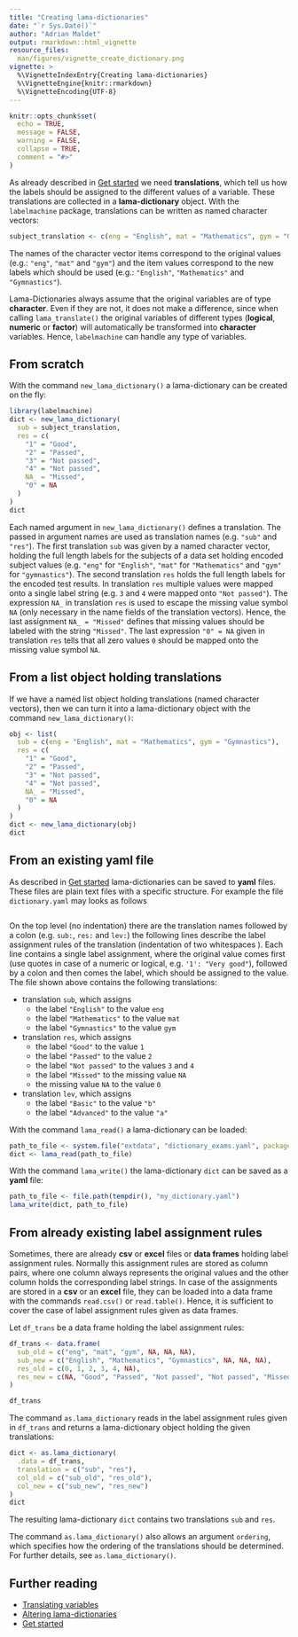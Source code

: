 ```yaml
---
title: "Creating lama-dictionaries"
date: "`r Sys.Date()`"
author: "Adrian Maldet"
output: rmarkdown::html_vignette
resource_files:
  man/figures/vignette_create_dictionary.png
vignette: >
  %\VignetteIndexEntry{Creating lama-dictionaries}
  %\VignetteEngine{knitr::rmarkdown}
  %\VignetteEncoding{UTF-8}
---
```


```r
knitr::opts_chunk$set(
  echo = TRUE,
  message = FALSE,
  warning = FALSE,
  collapse = TRUE,
  comment = "#>"
)
```

As already described in [Get started] we need **translations**, which tell
us how the labels should be assigned to the different values of a variable.
These translations are collected in a **lama-dictionary** object.
With the `labelmachine` package, translations can be written as
named character vectors:
```r
subject_translation <- c(eng = "English", mat = "Mathematics", gym = "Gymnastics")
```
The names of the character vector items correspond to the original values
(e.g.: `"eng"`, `"mat"` and `"gym"`) and the item values correspond to the
new labels which should be used (e.g.: `"English"`, `"Mathematics"` and `"Gymnastics"`).

Lama-Dictionaries always assume that the original variables are of type
**character**. Even if they are not, it does not make a difference, since
when calling `lama_translate()` the original variables of different types
(**logical**, **numeric** or **factor**) will automatically be transformed
into **character** variables. Hence, `labelmachine` can handle any type of
variables.

## From scratch

With the command `new_lama_dictionary()` a lama-dictionary can be created
on the fly:

```r
library(labelmachine)
dict <- new_lama_dictionary(
  sub = subject_translation,
  res = c(
    "1" = "Good",
    "2" = "Passed",
    "3" = "Not passed",
    "4" = "Not passed",
    NA_ = "Missed",
    "0" = NA
  )
)
dict
```

Each named argument in `new_lama_dictionary()` defines a translation. The
passed in argument names are used as translation names
(e.g. `"sub"` and `"res"`).
The first translation `sub` was given by a named character vector, holding 
the full length labels for the subjects of a data set holding encoded subject
values (e.g. `"eng"` for `"English"`, `"mat"` for `"Mathematics"` and `"gym"`
for `"gymnastics"`).
The second translation `res` holds the full length labels for the encoded test results.
In translation `res` multiple values were mapped onto a single label string 
(e.g. `3` and `4` were mapped onto `"Not passed"`).
The expression `NA_` in translation `res` is used to escape the
missing value symbol `NA` (only necessary in the name fields of the translation
vectors).
Hence, the last assignment `NA_ = "Missed"` defines that missing values
should be labeled with the string `"Missed"`.
The last expression `"0" = NA` given in translation `res` tells that
all zero values `0` should be mapped onto the missing value symbol `NA`.


## From a list object holding translations

If we have a named list object holding translations (named character vectors),
then we can turn it into a lama-dictionary object with the command `new_lama_dictionary()`:

```r
obj <- list(
  sub = c(eng = "English", mat = "Mathematics", gym = "Gymnastics"),
  res = c(
    "1" = "Good",
    "2" = "Passed",
    "3" = "Not passed",
    "4" = "Not passed",
    NA_ = "Missed",
    "0" = NA
  )
)
dict <- new_lama_dictionary(obj)
dict
```


## From an existing **yaml** file

As described in [Get started] lama-dictionaries can be saved to **yaml** files.
These files are plain text files with a specific structure. 
For example the file `dictionary.yaml` may looks as follows
```yaml
```
On the top level (no indentation) there are the translation names followed by a
colon
(e.g. `sub:`, `res:` and `lev:`)
the following lines describe the label assignment rules of the translation
(indentation of two whitespaces `  `).
Each line contains a single label assignment, where the original value comes
first (use quotes in case of a numeric or logical, e.g. `'1': "Very good"`), 
followed by a colon and then comes the label, which should be assigned to the 
value.
The file shown above contains the following translations:

* translation `sub`, which assigns
  * the label `"English"` to the value `eng`
  * the label `"Mathematics"` to the value `mat`
  * the label `"Gymnastics"` to the value `gym`
* translation `res`, which assigns
  * the label `"Good"` to the value `1`
  * the label `"Passed"` to the value `2`
  * the label `"Not passed"` to the values `3` and `4`
  * the label `"Missed"` to the missing value `NA`
  * the missing value `NA` to the value `0`
* translation `lev`, which assigns
  * the label `"Basic"` to the value `"b"`
  * the label `"Advanced"` to the value `"a"`

With the command `lama_read()` a lama-dictionary can be loaded:
```r
path_to_file <- system.file("extdata", "dictionary_exams.yaml", package = "labelmachine")
dict <- lama_read(path_to_file)
```

With the command `lama_write()` the lama-dictionary `dict` can be saved as a
**yaml** file:
```r
path_to_file <- file.path(tempdir(), "my_dictionary.yaml")
lama_write(dict, path_to_file)
```

## From already existing label assignment rules

Sometimes, there are already **csv** or **excel** files or **data frames**
holding label assignment rules. Normally this assignment rules are stored
as column pairs, where one column always represents the original values and
the other column holds the corresponding label strings.
In case of the assignments are stored in a **csv** or an **excel** file, they
can be loaded into a data frame with the commands
`read.csv()` or `read.table()`. Hence, it is sufficient to cover the case
of label assignment rules given as data frames.

Let `df_trans` be a data frame holding the label assignment rules:
```r
df_trans <- data.frame(
  sub_old = c("eng", "mat", "gym", NA, NA, NA),
  sub_new = c("English", "Mathematics", "Gymnastics", NA, NA, NA),
  res_old = c(0, 1, 2, 3, 4, NA),
  res_new = c(NA, "Good", "Passed", "Not passed", "Not passed", "Missed")
)
```
```r
df_trans
```

The command `as.lama_dictionary` reads in the label assignment rules given in
`df_trans` and returns a lama-dictionary object holding the given translations:
```r
dict <- as.lama_dictionary(
  .data = df_trans,
  translation = c("sub", "res"),
  col_old = c("sub_old", "res_old"),
  col_new = c("sub_new", "res_new")
)
dict
```
The resulting lama-dictionary `dict` contains two translations `sub` and `res`.

The command `as.lama_dictionary()` also allows an argument `ordering`, which
specifies how the ordering of the translations should
be determined. For further details, see `as.lama_dictionary()`.

## Further reading

* [Translating variables]
* [Altering lama-dictionaries]
* [Get started]

[Get started]: https://a-maldet.github.io/labelmachine/articles/labelmachine.html
[Creating lama-dictionaries]: https://a-maldet.github.io/labelmachine/articles/create_dictionaries.html
[Altering lama-dictionaries]: https://a-maldet.github.io/labelmachine/articles/alter_dictionaries.html
[Translating variables]: https://a-maldet.github.io/labelmachine/articles/translate.html

